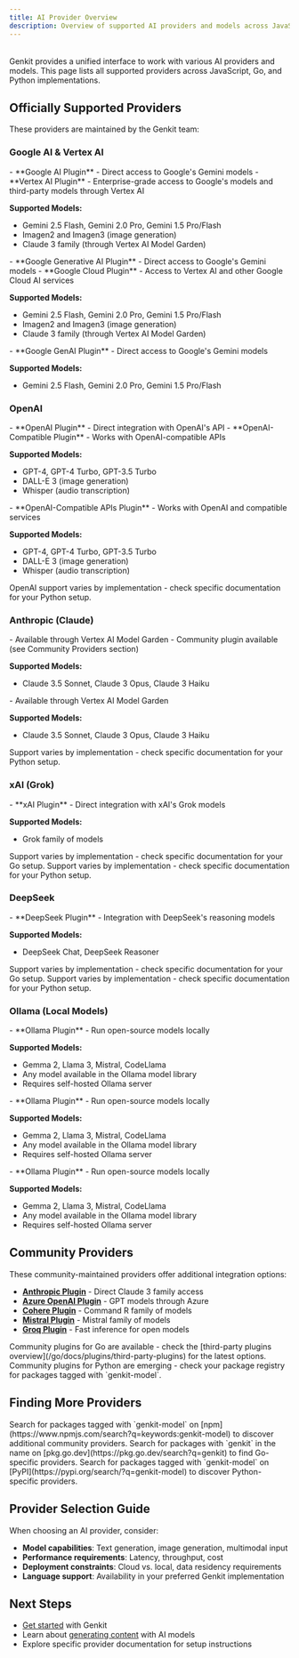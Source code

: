 ```yaml
---
title: AI Provider Overview
description: Overview of supported AI providers and models across JavaScript, Go, and Python implementations of Genkit.
---
```



<div style="display: flex; justify-content: space-between; align-items: center; gap: 1rem; margin: 1rem 0 1rem 0;">
  <LanguageSelector />
  <CopyMarkdownButton />
</div>

Genkit provides a unified interface to work with various AI providers and models. This page lists all supported providers across JavaScript, Go, and Python implementations.

## Officially Supported Providers

These providers are maintained by the Genkit team:

### Google AI & Vertex AI

<LanguageContent lang="js">
- **Google AI Plugin** - Direct access to Google's Gemini models
- **Vertex AI Plugin** - Enterprise-grade access to Google's models and third-party models through Vertex AI

**Supported Models:**
- Gemini 2.5 Flash, Gemini 2.0 Pro, Gemini 1.5 Pro/Flash
- Imagen2 and Imagen3 (image generation)
- Claude 3 family (through Vertex AI Model Garden)
</LanguageContent>

<LanguageContent lang="go">
- **Google Generative AI Plugin** - Direct access to Google's Gemini models
- **Google Cloud Plugin** - Access to Vertex AI and other Google Cloud AI services

**Supported Models:**
- Gemini 2.5 Flash, Gemini 2.0 Pro, Gemini 1.5 Pro/Flash
- Imagen2 and Imagen3 (image generation)
- Claude 3 family (through Vertex AI Model Garden)
</LanguageContent>

<LanguageContent lang="python">
- **Google GenAI Plugin** - Direct access to Google's Gemini models

**Supported Models:**
- Gemini 2.5 Flash, Gemini 2.0 Pro, Gemini 1.5 Pro/Flash
</LanguageContent>

### OpenAI

<LanguageContent lang="js">
- **OpenAI Plugin** - Direct integration with OpenAI's API
- **OpenAI-Compatible Plugin** - Works with OpenAI-compatible APIs

**Supported Models:**
- GPT-4, GPT-4 Turbo, GPT-3.5 Turbo
- DALL-E 3 (image generation)
- Whisper (audio transcription)
</LanguageContent>

<LanguageContent lang="go">
- **OpenAI-Compatible APIs Plugin** - Works with OpenAI and compatible services

**Supported Models:**
- GPT-4, GPT-4 Turbo, GPT-3.5 Turbo
- DALL-E 3 (image generation)
- Whisper (audio transcription)
</LanguageContent>

<LanguageContent lang="python">
OpenAI support varies by implementation - check specific documentation for your Python setup.
</LanguageContent>

### Anthropic (Claude)

<LanguageContent lang="js">
- Available through Vertex AI Model Garden
- Community plugin available (see Community Providers section)

**Supported Models:**
- Claude 3.5 Sonnet, Claude 3 Opus, Claude 3 Haiku
</LanguageContent>

<LanguageContent lang="go">
- Available through Vertex AI Model Garden

**Supported Models:**
- Claude 3.5 Sonnet, Claude 3 Opus, Claude 3 Haiku
</LanguageContent>

<LanguageContent lang="python">
Support varies by implementation - check specific documentation for your Python setup.
</LanguageContent>

### xAI (Grok)

<LanguageContent lang="js">
- **xAI Plugin** - Direct integration with xAI's Grok models

**Supported Models:**
- Grok family of models
</LanguageContent>

<LanguageContent lang="go">
Support varies by implementation - check specific documentation for your Go setup.
</LanguageContent>

<LanguageContent lang="python">
Support varies by implementation - check specific documentation for your Python setup.
</LanguageContent>

### DeepSeek

<LanguageContent lang="js">
- **DeepSeek Plugin** - Integration with DeepSeek's reasoning models

**Supported Models:**
- DeepSeek Chat, DeepSeek Reasoner
</LanguageContent>

<LanguageContent lang="go">
Support varies by implementation - check specific documentation for your Go setup.
</LanguageContent>

<LanguageContent lang="python">
Support varies by implementation - check specific documentation for your Python setup.
</LanguageContent>

### Ollama (Local Models)

<LanguageContent lang="js">
- **Ollama Plugin** - Run open-source models locally

**Supported Models:**
- Gemma 2, Llama 3, Mistral, CodeLlama
- Any model available in the Ollama model library
- Requires self-hosted Ollama server
</LanguageContent>

<LanguageContent lang="go">
- **Ollama Plugin** - Run open-source models locally

**Supported Models:**
- Gemma 2, Llama 3, Mistral, CodeLlama
- Any model available in the Ollama model library
- Requires self-hosted Ollama server
</LanguageContent>

<LanguageContent lang="python">
- **Ollama Plugin** - Run open-source models locally

**Supported Models:**
- Gemma 2, Llama 3, Mistral, CodeLlama
- Any model available in the Ollama model library
- Requires self-hosted Ollama server
</LanguageContent>

## Community Providers

<LanguageContent lang="js">
These community-maintained providers offer additional integration options:

- **[Anthropic Plugin](https://thefireco.github.io/genkit-pluginsdocs/integrations/genkitx-anthropic)** - Direct Claude 3 family access
- **[Azure OpenAI Plugin](https://thefireco.github.io/genkit-pluginsdocs/integrations/genkitx-azure-openai)** - GPT models through Azure
- **[Cohere Plugin](https://thefireco.github.io/genkit-pluginsdocs/integrations/genkitx-cohere)** - Command R family of models
- **[Mistral Plugin](https://thefireco.github.io/genkit-pluginsdocs/integrations/genkitx-mistral)** - Mistral family of models
- **[Groq Plugin](https://thefireco.github.io/genkit-pluginsdocs/integrations/genkitx-groq)** - Fast inference for open models
</LanguageContent>

<LanguageContent lang="go">
Community plugins for Go are available - check the [third-party plugins overview](/go/docs/plugins/third-party-plugins) for the latest options.
</LanguageContent>

<LanguageContent lang="python">
Community plugins for Python are emerging - check your package registry for packages tagged with `genkit-model`.
</LanguageContent>

## Finding More Providers

<LanguageContent lang="js">
Search for packages tagged with `genkit-model` on [npm](https://www.npmjs.com/search?q=keywords:genkit-model) to discover additional community providers.
</LanguageContent>

<LanguageContent lang="go">
Search for packages with `genkit` in the name on [pkg.go.dev](https://pkg.go.dev/search?q=genkit) to find Go-specific providers.
</LanguageContent>

<LanguageContent lang="python">
Search for packages tagged with `genkit-model` on [PyPI](https://pypi.org/search/?q=genkit-model) to discover Python-specific providers.
</LanguageContent>

## Provider Selection Guide

When choosing an AI provider, consider:

- **Model capabilities**: Text generation, image generation, multimodal input
- **Performance requirements**: Latency, throughput, cost
- **Deployment constraints**: Cloud vs. local, data residency requirements
- **Language support**: Availability in your preferred Genkit implementation

## Next Steps

- [Get started](/docs/get-started) with Genkit
- Learn about [generating content](/docs/models) with AI models
- Explore specific provider documentation for setup instructions
